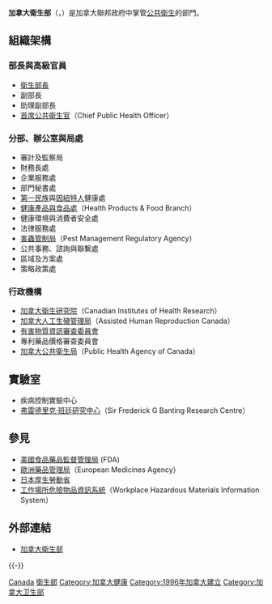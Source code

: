 {{Infobox Canadian government departments
|department=加拿大衛生部<br />Health Canada
|french=Santé Canada
|logo=<!-- 檔案不存在 HCLogo.gif -->
|current_minister=Leona Aglukkaq
|second_minister=
|established=1996年
|responsibilities=衛生
|employees=10,000 [http://www.hc-sc.gc.ca/ahc-asc/activit/career-carriere/questions-eng.php#q10]
|website=http://www.hc-sc.gc.ca/
}}
'''加拿大衛生部'''（{{lang-en|'''Health Canada'''}}，{{lang-fr|'''Santé Canada'''}}）是加拿大聯邦政府中掌管[[公共衛生|公共衛生]]的部門。

==組織架構==
===部長與高級官員===
*[[加拿大衛生部長|衛生部長]] 
*副部長
*助理副部長
*[[首席公共衛生官|首席公共衛生官]]（Chief Public Health Officer）

===分部、辦公室與局處===
*審計及監察局
*財務長處
*企業服務處
*部門秘書處
*[[第一民族|第一民族]]與[[因紐特人|因紐特人]]健康處
*[[健康產品與食品處|健康產品與食品處]]（Health Products & Food Branch） 
*健康環境與消費者安全處
*法律服務處
*[[害蟲管制局|害蟲管制局]]（Pest Management Regulatory Agency）
*公共事務、諮詢與聯繫處
*區域及方案處
*策略政策處

===行政機構===
*[[加拿大衛生研究院|加拿大衛生研究院]]（Canadian Institutes of Health Research） 
*[[加拿大人工生殖管理局|加拿大人工生殖管理局]]（Assisted Human Reproduction Canada） 
*[http://www.hmirc-ccrmd.gc.ca/ 有害物質資訊審查委員會]{{Wayback|url=http://www.hmirc-ccrmd.gc.ca/ |date=20091025160025 }} 
*專利藥品價格審查委員會
*[[加拿大公共衛生局|加拿大公共衛生局]]（Public Health Agency of Canada）

== 實驗室 ==
*疾病控制實驗中心
*[[弗雷德里克·班廷研究中心|弗雷德里克·班廷研究中心]]（Sir Frederick G Banting Research Centre）

==參見==
*[[美國食品藥品監督管理局|美國食品藥品監督管理局]] (FDA)
*[[歐洲藥品管理局|歐洲藥品管理局]]（European Medicines Agency）
*[[厚生勞動省|日本厚生勞動省]]
*[[工作場所危險物品資訊系統|工作場所危險物品資訊系統]]（Workplace Hazardous Materials Information System）

== 外部連結 ==
* [http://www.hc-sc.gc.ca 加拿大衛生部]{{Wayback|url=http://www.hc-sc.gc.ca/ |date=20120910203617 }}

{{-}}
{{Government Departments of Canada}}

[[Category:健康部門|Canada]]
[[Category:加拿大聯邦部門|衛生部]]
[[Category:加拿大健康|Category:加拿大健康]]
[[Category:1996年加拿大建立|Category:1996年加拿大建立]]
[[Category:加拿大卫生部|Category:加拿大卫生部]]